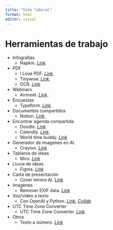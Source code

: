 ```yaml
---
title: "Vida laboral"
format: html
editor: visual
---
```


# **Herramientas de trabajo**

-   Infografias
    -   Napkin. [*Link*](https://app.napkin.ai/signin)
-   PDF
    -   I Love PDF. [*Link*](https://www.ilovepdf.com/).
    -   Tinywow. [*Link*](https://tinywow.com/tools/pdf).
    -   OCR. [*Link*](https://pdfcandy.com/es/pdf-ocr.html)
-   Webinars
    -   Airmeet. [*Link*](https://www.airmeet.com/).
-   Encuestas
    -   Typeform. [*Link*](https://www.typeform.com/).
-   Documentos compartidos
    -   Notion. [*Link*](https://www.notion.so/).
-   Encontrar agenda compartida
    -   Doodle. [*Link*](https://doodle.com/).
    -   Calendly. [*Link*](https://calendly.com/).
    -   World time buddy. [*Link*](https://www.worldtimebuddy.com/)
-   Generador de imagenes en AI.
    -   Crayion. [*Link*](https://www.craiyon.com/)
-   Tableros de ideas
    -   Miro. [*Link*](https://miro.com/templates/planning/)
-   Lluvia de ideas.
    -   Figma. [*Link*](https://www.figma.com/)
-   Carta de presentación
    -   Cover letrero AI. [Link](https://coverletterai.app/)
-   Imagenes
    -   Remover EXIF data. [*Link*](https://abraia.me/view-exif-data/)
-   Voz/video a texto
    -   Con OpenAI y Python. [*Link*](https://gist.github.com/midudev/2bc13e6ef38ccc4716fba8b7258f1403), [*Collab*](https://colab.research.google.com/gist/EdixonAlberto/a3707c6299a8f68012ede327e765133c/whisperai.ipynb)
-   UTC Time Zone Converter
    -   UTC Time Zone Converter. [*Link*](https://www.utctime.net/utc-time-zone-converter).
-   Otros
    -   Texto a número. [*Link*](https://www.letrasnumeros.com/)